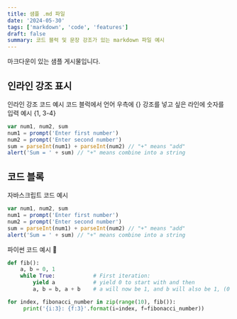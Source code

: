 ```yaml
---
title: 샘플 .md 파일
date: '2024-05-30'
tags: ['markdown', 'code', 'features']
draft: false
summary: 코드 블럭 및 문장 강조가 있는 markdown 파일 예시
---
```


마크다운이 있는 샘플 게시물입니다.

## 인라인 강조 표시

인라인 강조 코드 예시
코드 블럭에서 언어 우측에 {} 강조를 넣고 싶은 라인에 숫자를 입력 예시 {1, 3-4}

```javascript {1, 3-4}
var num1, num2, sum
num1 = prompt('Enter first number')
num2 = prompt('Enter second number')
sum = parseInt(num1) + parseInt(num2) // "+" means "add"
alert('Sum = ' + sum) // "+" means combine into a string
```

## 코드 블록

자바스크립트 코드 예시

```javascript
var num1, num2, sum
num1 = prompt('Enter first number')
num2 = prompt('Enter second number')
sum = parseInt(num1) + parseInt(num2) // "+" means "add"
alert('Sum = ' + sum) // "+" means combine into a string
```

파이썬 코드 예시 🐍

```python
def fib():
    a, b = 0, 1
    while True:            # First iteration:
        yield a            # yield 0 to start with and then
        a, b = b, a + b    # a will now be 1, and b will also be 1, (0 + 1)

for index, fibonacci_number in zip(range(10), fib()):
     print('{i:3}: {f:3}'.format(i=index, f=fibonacci_number))
```
